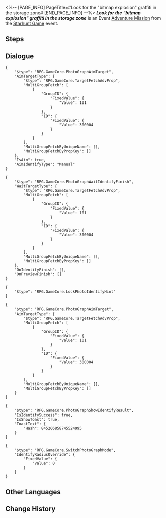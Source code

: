 <%-- [PAGE_INFO]
PageTitle=#Look for the "bitmap explosion" graffiti in the storage zone#
[END_PAGE_INFO] --%>
{{Stub|Dialogue.}}
{{Mission Infobox
|id            = 8000158
|title         = 
|image         = <!--Mission Look for the "bitmap explosion" graffiti in the storage zone.png-->
|type          = Adventure
|event_name    = Starhunt Game
|chapter       = 
|requirements  = [[Companion Mission]] ''[[Punklorde Mentality]]'' completed
|summary       = <!--official mission summary from Fate's Atlas-->
|characters    = Trailblazer
|startLocation = [[Herta Space Station]] - [[Storage Zone]]
|world         = Herta Space Station
|area          = Storage Zone
|prev          = 
|next          = 
|rewards       = 
}}
'''''Look for the "bitmap explosion" graffiti in the storage zone''''' is an Event [[Adventure Mission]] from the [[Starhunt Game]] event.

==Steps==


<!--
==Gameplay Notes==

--><!--
==Trial Character==

-->
==Dialogue==
{{Stub Dialogue}}
<pre>{
	"$type": "RPG.GameCore.PhotoGraphAimTarget",
	"AimTargetType": {
		"$type": "RPG.GameCore.TargetFetchAdvProp",
		"MultiGroupFetch": [
			{
				"GroupID": {
					"FixedValue": {
						"Value": 101
					}
				},
				"ID": {
					"FixedValue": {
						"Value": 300004
					}
				}
			}
		],
		"MultiGroupFetchByUniqueName": [],
		"MultiGroupFetchByPropKey": []
	},
	"IsAim": true,
	"AimIdentifyType": "Manual"
}</pre>
<pre>{
	"$type": "RPG.GameCore.PhotoGraphWaitIdentifyFinish",
	"WaitTargetType": {
		"$type": "RPG.GameCore.TargetFetchAdvProp",
		"MultiGroupFetch": [
			{
				"GroupID": {
					"FixedValue": {
						"Value": 101
					}
				},
				"ID": {
					"FixedValue": {
						"Value": 300004
					}
				}
			}
		],
		"MultiGroupFetchByUniqueName": [],
		"MultiGroupFetchByPropKey": []
	},
	"OnIdentifyFinish": [],
	"OnPreviewFinish": []
}</pre>
<pre>{
	"$type": "RPG.GameCore.LockPhotoIdentifyHint"
}</pre>
<pre>{
	"$type": "RPG.GameCore.PhotoGraphAimTarget",
	"AimTargetType": {
		"$type": "RPG.GameCore.TargetFetchAdvProp",
		"MultiGroupFetch": [
			{
				"GroupID": {
					"FixedValue": {
						"Value": 101
					}
				},
				"ID": {
					"FixedValue": {
						"Value": 300004
					}
				}
			}
		],
		"MultiGroupFetchByUniqueName": [],
		"MultiGroupFetchByPropKey": []
	}
}</pre>
<pre>{
	"$type": "RPG.GameCore.PhotoGraphShowIdentifyResult",
	"IsIdentifySuccess": true,
	"IsShowToast": true,
	"ToastText": {
		"Hash": 845206858745524995
	}
}</pre>
:<!--1-second delay-->
<pre>{
	"$type": "RPG.GameCore.SwitchPhotoGraphMode",
	"IdentifyRadiusOverride": {
		"FixedValue": {
			"Value": 0
		}
	}
}</pre>
{{Dialogue End}}

==Other Languages==
{{Other Languages
|en   = Look for the "bitmap explosion" graffiti in the storage zone
|zhs  = 寻找收容舱段的「爆破位图」涂鸦
|zht  = 尋找收容艙段的「爆破點陣圖」塗鴉
|ja   = 収容部分にある「爆破ビットマップ」のラクガキを見つける
|ko   = 보관 캐빈의 「폭파 비트맵」 그래피티 찾기
|es   = Busca el grafiti de la explosión de mapas de bits en la zona de almacenamiento
|fr   = Trouver le graffiti «&nbsp;Explosion bitmap&nbsp;» dans la Zone de stockage
|ru   = Найдите все граффити «Взрыв битового изображения» в Зоне хранения
|th   = ตามหากราฟฟิตี้ "Bitmap Explosion" ใน Storage Zone
|vi   = Tìm graffiti "Bitmap Bùng Nổ" trong Khoang Thu Dung
|de   = Finde das Graffiti „Bitmap-Explosion“ in der Lagerzone.
|id   = Temukan grafiti "Bitmap Explosion" di Storage Zone
|pt   = Procure pelo grafite "Explosão de Bitmap" na Zona de Armazenamento
}}

==Change History==
{{Change History|1.1}}
